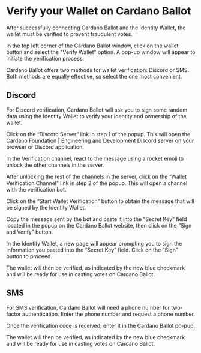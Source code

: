 # Verify your Wallet on Cardano Ballot

After successfully connecting Cardano Ballot and the Identity Wallet, the wallet must be verified to prevent fraudulent votes.

In the top left corner of the Cardano Ballot window, click on the wallet button and select the "Verify Wallet" option. A pop-up window will appear to initiate the verification process.

Cardano Ballot offers two methods for wallet verification: Discord or SMS. Both methods are equally effective, so select the one most convenient.

## Discord

For Discord verification, Cardano Ballot will ask you to sign some random data using the Identity Wallet to verify your identity and ownership of the wallet.

Click on the “Discord Server” link in step 1 of the popup. This will open the Cardano Foundation | Engineering and Development Discord server on your browser or Discord application.

In the Verification channel, react to the message using a rocket emoji to unlock the other channels in the server.

After unlocking the rest of the channels in the server, click on the “Wallet Verification Channel” link in step 2 of the popup. This will open a channel with the verification bot.

Click on the “Start Wallet Verification” button to obtain the message that will be signed by the Identity Wallet.

Copy the message sent by the bot and paste it into the “Secret Key” field located in the popup on the Cardano Ballot website, then click on the “Sign and Verify” button.

In the Identity Wallet, a new page will appear prompting you to sign the information you pasted into the “Secret Key” field. Click on the “Sign” button to proceed.

The wallet will then be verified, as indicated by the new blue checkmark and will be ready for use in casting votes on Cardano Ballot.

## SMS

For SMS verification, Cardano Ballot will need a phone number for two-factor authentication. Enter the phone number and request a phone number.

Once the verification code is received, enter it in the Cardano Ballot po-pup.

The wallet will then be verified, as indicated by the new blue checkmark and will be ready for use in casting votes on Cardano Ballot.
